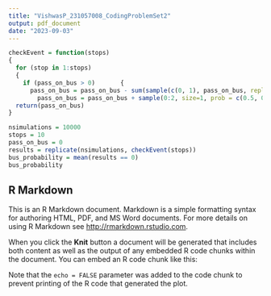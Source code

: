 ```yaml
---
title: "VishwasP_231057008_CodingProblemSet2"
output: pdf_document
date: "2023-09-03"
---
```


```r
checkEvent = function(stops)
{
  for (stop in 1:stops)     
  {
    if (pass_on_bus > 0)       {
      pass_on_bus = pass_on_bus - sum(sample(c(0, 1), pass_on_bus, replace = TRUE,prob = c(0.8, 0.2)))       }
        pass_on_bus = pass_on_bus + sample(0:2, size=1, prob = c(0.5, 0.4, 0.1))     }
  return(pass_on_bus) 
}
```


```r
nsimulations = 10000
stops = 10 
pass_on_bus = 0
results = replicate(nsimulations, checkEvent(stops)) 
bus_probability = mean(results == 0)
bus_probability

```







## R Markdown

This is an R Markdown document. Markdown is a simple formatting syntax for authoring HTML, PDF, and MS Word documents. For more details on using R Markdown see <http://rmarkdown.rstudio.com>.

When you click the **Knit** button a document will be generated that includes both content as well as the output of any embedded R code chunks within the document. You can embed an R code chunk like this:

Note that the `echo = FALSE` parameter was added to the code chunk to prevent printing of the R code that generated the plot.

